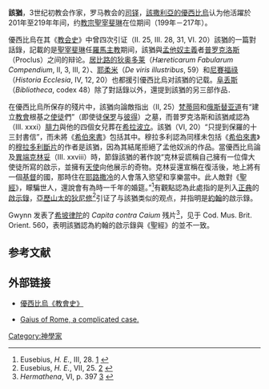'''該猶'''，3世纪初教会作家，罗马教会的[[司铎|司铎]]，[[該撒利亞的優西比烏|該撒利亞的優西比烏]]认为他活躍於201年至219年年间，约[[教宗|教宗]][[聖宰斐琳|聖宰斐琳]]在位期间（199年－217年）。

優西比烏在其《[[教会史|教会史]]》中曾四次引证（II. 25, III. 28, 31, VI. 20）該猶的一篇對話錄，記載的是[[聖宰斐琳|聖宰斐琳]]任[[羅馬主教|羅馬主教]]期间，該猶與[[孟他奴主義|孟他奴主義]]者[[普罗克洛斯|普罗克洛斯]]（Proclus）之间的辩论。[[居比路的狄奥多莱|居比路的狄奥多莱]]（''Hæreticarum Fabularum Compendium'', II, 3, III, 2）、[[耶柔米|耶柔米]]（''De viris illustribus'', 59）和[[尼賽福祿|尼賽福祿]]（''Historia Ecclesia'', IV, 12, 20）也都援引優西比烏对該猶的记载。[[阜丢斯|阜丢斯]]（''Bibliotheca'', codex 48）除了對話錄以外，還提到該猶的另三部作品．

在優西比烏所保存的殘片中，該猶向論敵指出（II, 25）[[梵蒂岡|梵蒂岡]]和[[俄斯替亚道|俄斯替亚道]]有“建立[[教會|教會]]根基之[[使徒|使徒]]們”（即使徒[[保罗|保罗]]与[[彼得|彼得]]）之墓，而普罗克洛斯和該猶咸認為（III. xxxi）[[腓力|腓力]]與他的四個女兒葬在[[希拉波立|希拉波立]]。該猶（VI, 20）“只提到保羅的十三封書信”，而未將《[[希伯來書|希伯來書]]》包括其中。穆拉多利認為同樣未包括《[[希伯來書|希伯來書]]》的[[穆拉多利斷片|穆拉多利斷片]]的作者是該猶，因為其結尾拒絕了孟他奴派的作品。當優西比烏論及[[異端|異端]][[克林妥|克林妥]]（III. xxviii）時，節錄該猶的著作說“克林妥謊稱自己擁有一位偉大使徒所寫的啟示，並擁有[[天使|天使]]向他展示的奇物。克林妥還宣稱在復活後，地上將有一個[[基督|基督]]的國，那時住在[[耶路撒冷|耶路撒冷]]的人會落入慾望和享樂當中。此人敵對《[[聖經|聖經]]》，矇騙世人，還說會有為時一千年的婚筵。”<ref>Eusebius, ''H. E.'', III, 28. [http://ekklesiahistory.fttt.org.tw/big5/book03/chapter28.htm] {{Wayback|url=http://ekklesiahistory.fttt.org.tw/big5/book03/chapter28.htm |date=20200128140420 }}</ref>有觀點認為此處指的是列入[[正典|正典]]的[[啟示錄|啟示錄]]，[[亞歷山太的狄尼修|亞歷山太的狄尼修]]<ref>Eusebius, ''H. E.'', VII, 25. [http://ekklesiahistory.fttt.org.tw/big5/book07/chapter25.htm] {{Wayback|url=http://ekklesiahistory.fttt.org.tw/big5/book07/chapter25.htm |date=20090106051700 }}</ref>引证了与該猶类似的观点，并指明是[[約翰|約翰]]的啟示錄。

Gwynn 发表了[[希坡律陀|希坡律陀]]的 ''Capita contra Caium'' 残片<ref>''Hermathena'', VI, p. 397 [http://www.tertullian.org/fathers/dionysius_syrus_revelation_01.htm] {{Wayback|url=http://www.tertullian.org/fathers/dionysius_syrus_revelation_01.htm |date=20210309134104 }}</ref>，见于 Cod. Mus. Brit. Orient. 560，表明該猶認為約翰的啟示錄與《聖經》的並不一致。
==参考文献==
{{reflist}}
==外部链接==
* {{zh icon}}[http://ekklesiahistory.fttt.org.tw/big5/index.html 優西比烏《教會史》] {{Wayback|url=http://ekklesiahistory.fttt.org.tw/big5/index.html |date=20210117160034 }}
* {{en icon}}[http://www.textexcavation.com/gaiusrome.html Gaius of Rome, a complicated case.] {{Wayback|url=http://www.textexcavation.com/gaiusrome.html |date=20070827185251 }}

{{天主教聖人}}
[[Category:神學家|Category:神學家]]